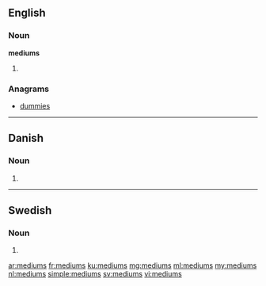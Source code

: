==English==

===Noun===
'''mediums'''

# {{plural of|medium}}

===Anagrams===
* [[dummies#English|dummies]]

----

==Danish==

===Noun===
{{head|da|noun form|g=n}}

# {{form of|genitive singular indefinite|medium|lang=da}}

----

==Swedish==

===Noun===
{{head|sv|noun form}}

# {{sv-noun-form-indef-gen|medium}}

[[ar:mediums]]
[[fr:mediums]]
[[ku:mediums]]
[[mg:mediums]]
[[ml:mediums]]
[[my:mediums]]
[[nl:mediums]]
[[simple:mediums]]
[[sv:mediums]]
[[vi:mediums]]